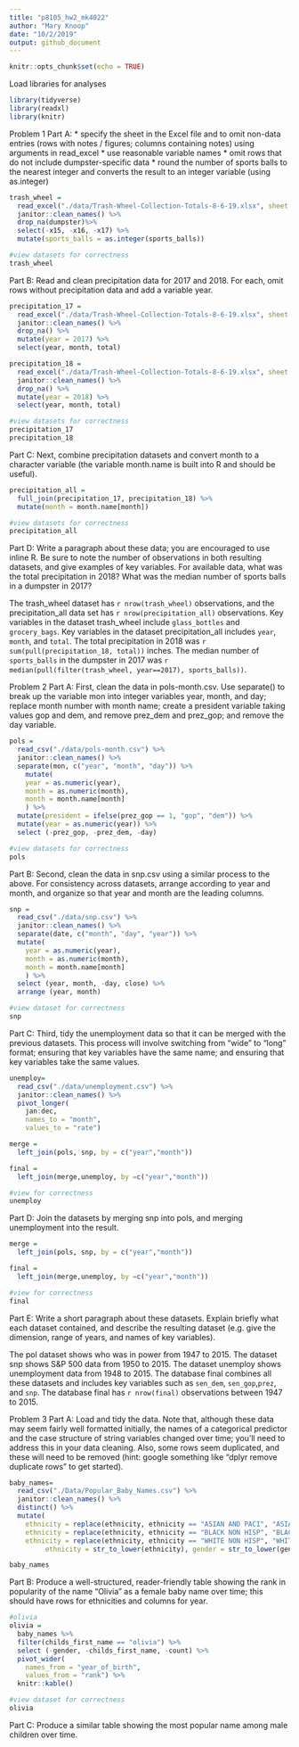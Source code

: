 ```yaml
---
title: "p8105_hw2_mk4022"
author: "Mary Knoop"
date: "10/2/2019"
output: github_document
---
```


```r
knitr::opts_chunk$set(echo = TRUE)
```

Load libraries for analyses 
```r
library(tidyverse)
library(readxl)
library(knitr)
```

Problem 1
Part A:
* specify the sheet in the Excel file and to omit non-data entries (rows with notes / figures; columns containing notes) using arguments in read_excel
* use reasonable variable names
* omit rows that do not include dumpster-specific data
* round the number of sports balls to the nearest integer and converts the result to an integer variable (using as.integer)

```r
trash_wheel = 
  read_excel("./data/Trash-Wheel-Collection-Totals-8-6-19.xlsx", sheet = 1, skip = 1) %>% 
  janitor::clean_names() %>% 
  drop_na(dumpster)%>% 
  select(-x15, -x16, -x17) %>% 
  mutate(sports_balls = as.integer(sports_balls))

#view datasets for correctness 
trash_wheel
```


Part B:
Read and clean precipitation data for 2017 and 2018. For each, omit rows without precipitation data and add a variable year.

```r
precipitation_17 = 
  read_excel("./data/Trash-Wheel-Collection-Totals-8-6-19.xlsx", sheet = 6, skip = 1) %>% 
  janitor::clean_names() %>% 
  drop_na() %>% 
  mutate(year = 2017) %>% 
  select(year, month, total)

precipitation_18 = 
  read_excel("./data/Trash-Wheel-Collection-Totals-8-6-19.xlsx", sheet = 5, skip = 1) %>% 
  janitor::clean_names() %>% 
  drop_na() %>% 
  mutate(year = 2018) %>% 
  select(year, month, total)

#view datasets for correctness 
precipitation_17
precipitation_18
```

Part C:
Next, combine precipitation datasets and convert month to a character variable (the variable month.name is built into R and should be useful).
```r
precipitation_all = 
  full_join(precipitation_17, precipitation_18) %>% 
  mutate(month = month.name[month])

#view datasets for correctness 
precipitation_all
```

Part D: 
Write a paragraph about these data; you are encouraged to use inline R. Be sure to note the number of observations in both resulting datasets, and give examples of key variables. For available data, what was the total precipitation in 2018? What was the median number of sports balls in a dumpster in 2017?

The trash_wheel dataset has `r nrow(trash_wheel)` observations, and the precipitation_all data set has `r nrow(precipitation_all)` observations. Key variables in the dataset trash_wheel include `glass_bottles` and `grocery_bags`. Key variables in the dataset precipitation_all includes `year`, `month`, and `total`. The total precipitation in 2018 was `r sum(pull(precipitation_18, total))` inches. The median number of `sports_balls` in the dumpster in 2017 was `r median(pull(filter(trash_wheel, year==2017), sports_balls))`.

Problem 2
Part A: 
First, clean the data in pols-month.csv. Use separate() to break up the variable mon into integer variables year, month, and day; replace month number with month name; create a president variable taking values gop and dem, and remove prez_dem and prez_gop; and remove the day variable.

```r
pols =
  read_csv("./data/pols-month.csv") %>%
  janitor::clean_names() %>% 
  separate(mon, c("year", "month", "day")) %>%
    mutate(
    year = as.numeric(year),
    month = as.numeric(month),
    month = month.name[month]
    ) %>%
  mutate(president = ifelse(prez_gop == 1, "gop", "dem")) %>% 
  mutate(year = as.numeric(year)) %>% 
  select (-prez_gop, -prez_dem, -day)

#view datasets for correctness 
pols
```

Part B:
Second, clean the data in snp.csv using a similar process to the above. For consistency across datasets, arrange according to year and month, and organize so that year and month are the leading columns.

```r
snp =
  read_csv("./data/snp.csv") %>%
  janitor::clean_names() %>% 
  separate(date, c("month", "day", "year")) %>% 
  mutate(
    year = as.numeric(year),
    month = as.numeric(month),
    month = month.name[month]
    ) %>%
  select (year, month, -day, close) %>% 
  arrange (year, month)

#view dataset for correctness
snp
```

Part C: 
Third, tidy the unemployment data so that it can be merged with the previous datasets. This process will involve switching from “wide” to “long” format; ensuring that key variables have the same name; and ensuring that key variables take the same values.

```r
unemploy=
  read_csv("./data/unemployment.csv") %>% 
  janitor::clean_names() %>% 
  pivot_longer(
    jan:dec, 
    names_to = "month", 
    values_to = "rate")

merge =
  left_join(pols, snp, by = c("year","month"))

final = 
  left_join(merge,unemploy, by =c("year","month"))

#view for correctness
unemploy
```
Part D:
Join the datasets by merging snp into pols, and merging unemployment into the result.
```r
merge =
  left_join(pols, snp, by = c("year","month"))

final = 
  left_join(merge,unemploy, by =c("year","month"))

#view for correctness
final
```

Part E: 
Write a short paragraph about these datasets. Explain briefly what each dataset contained, and describe the resulting dataset (e.g. give the dimension, range of years, and names of key variables).

The pol dataset shows who was in power from 1947 to 2015. The dataset snp shows S&P 500 data from 1950 to 2015. The dataset unemploy shows unemployment data from 1948 to 2015. The database final combines all these datasets and includes key variables such as `sen_dem`, `sen_gop`,`prez`, and `snp`. The database final  has `r nrow(final)` observations between 1947 to 2015. 

Problem 3
Part A:
Load and tidy the data. Note that, although these data may seem fairly well formatted initially, the names of a categorical predictor and the case structure of string variables changed over time; you’ll need to address this in your data cleaning. Also, some rows seem duplicated, and these will need to be removed (hint: google something like “dplyr remove duplicate rows” to get started).

```r
baby_names=
  read_csv("./Data/Popular_Baby_Names.csv") %>%
  janitor::clean_names() %>%
  distinct() %>%
  mutate(
    ethnicity = replace(ethnicity, ethnicity == "ASIAN AND PACI", "ASIAN AND PACIFIC ISLANDER"),
    ethnicity = replace(ethnicity, ethnicity == "BLACK NON HISP", "BLACK NON HISPANIC"),
    ethnicity = replace(ethnicity, ethnicity == "WHITE NON HISP", "WHITE NON HISPANIC"), 
         ethnicity = str_to_lower(ethnicity), gender = str_to_lower(gender), childs_first_name = str_to_lower(childs_first_name)) 

baby_names
```

Part B:
Produce a well-structured, reader-friendly table showing the rank in popularity of the name “Olivia” as a female baby name over time; this should have rows for ethnicities and columns for year.
```r
#olivia
olivia =
  baby_names %>%  
  filter(childs_first_name == "olivia") %>% 
  select (-gender, -childs_first_name, -count) %>% 
  pivot_wider(
    names_from = "year_of_birth",
    values_from = "rank") %>% 
  knitr::kable()

#view dataset for correctness
olivia
```






Part C:
Produce a similar table showing the most popular name among male children over time.


